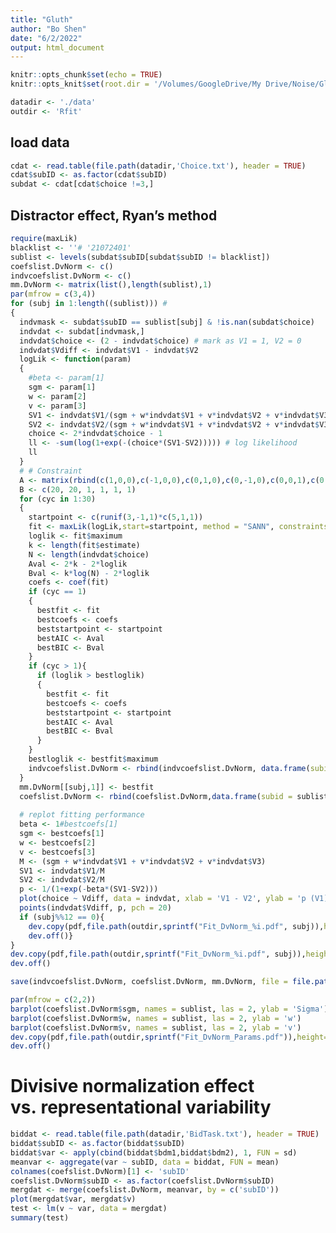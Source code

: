```yaml
---
title: "Gluth"
author: "Bo Shen"
date: "6/2/2022"
output: html_document
---
```


```r
knitr::opts_chunk$set(echo = TRUE)
knitr::opts_knit$set(root.dir = '/Volumes/GoogleDrive/My Drive/Noise/Gluth')
```

```r
datadir <- './data'
outdir <- 'Rfit'
```

## load data
```r
cdat <- read.table(file.path(datadir,'Choice.txt'), header = TRUE)
cdat$subID <- as.factor(cdat$subID)
subdat <- cdat[cdat$choice !=3,]
```

## Distractor effect, Ryan's method
```r
require(maxLik)
blacklist <- ''# '21072401'
sublist <- levels(subdat$subID[subdat$subID != blacklist])
coefslist.DvNorm <- c()
indvcoefslist.DvNorm <- c()
mm.DvNorm <- matrix(list(),length(sublist),1)
par(mfrow = c(3,4))
for (subj in 1:length((sublist))) #
{
  indvmask <- subdat$subID == sublist[subj] & !is.nan(subdat$choice)
  indvdat <- subdat[indvmask,]
  indvdat$choice <- (2 - indvdat$choice) # mark as V1 = 1, V2 = 0
  indvdat$Vdiff <- indvdat$V1 - indvdat$V2
  logLik <- function(param)
  {
    #beta <- param[1]
    sgm <- param[1]
    w <- param[2]
    v <- param[3]
    SV1 <- indvdat$V1/(sgm + w*indvdat$V1 + v*indvdat$V2 + v*indvdat$V3)
    SV2 <- indvdat$V2/(sgm + w*indvdat$V1 + v*indvdat$V2 + v*indvdat$V3)
    choice <- 2*indvdat$choice - 1
    ll <- -sum(log(1+exp(-(choice*(SV1-SV2))))) # log likelihood
    ll
  }
  # # Constraint
  A <- matrix(rbind(c(1,0,0),c(-1,0,0),c(0,1,0),c(0,-1,0),c(0,0,1),c(0,0,-1)),6,3)
  B <- c(20, 20, 1, 1, 1, 1)
  for (cyc in 1:30)
  {
    startpoint <- c(runif(3,-1,1)*c(5,1,1))
    fit <- maxLik(logLik,start=startpoint, method = "SANN", constraints = list(ineqA=A,ineqB=B))
    loglik <- fit$maximum
    k <- length(fit$estimate)
    N <- length(indvdat$choice)
    Aval <- 2*k - 2*loglik
    Bval <- k*log(N) - 2*loglik
    coefs <- coef(fit)
    if (cyc == 1)
    {
      bestfit <- fit
      bestcoefs <- coefs
      beststartpoint <- startpoint
      bestAIC <- Aval
      bestBIC <- Bval
    }
    if (cyc > 1){
      if (loglik > bestloglik)
      {
        bestfit <- fit
        bestcoefs <- coefs
        beststartpoint <- startpoint
        bestAIC <- Aval
        bestBIC <- Bval
      }
    } 
    bestloglik <- bestfit$maximum
    indvcoefslist.DvNorm <- rbind(indvcoefslist.DvNorm, data.frame(subid = sublist[subj], sgm0 = startpoint[1],w0 = startpoint[2], v0 = startpoint[3], sgm = coefs[1],w = coefs[2], v = coefs[3], ll = loglik, AIC = Aval, BIC = Bval))
  }
  mm.DvNorm[[subj,1]] <- bestfit
  coefslist.DvNorm <- rbind(coefslist.DvNorm,data.frame(subid = sublist[subj], sgm0 = beststartpoint[1], w0 = beststartpoint[2], v0 = beststartpoint[3], sgm = bestcoefs[1], w = bestcoefs[2], v = bestcoefs[3], ll = bestloglik, AIC = bestAIC, BIC = bestBIC))
  
  # replot fitting performance
  beta <- 1#bestcoefs[1]
  sgm <- bestcoefs[1]
  w <- bestcoefs[2]
  v <- bestcoefs[3]
  M <- (sgm + w*indvdat$V1 + v*indvdat$V2 + v*indvdat$V3)
  SV1 <- indvdat$V1/M
  SV2 <- indvdat$V2/M
  p <- 1/(1+exp(-beta*(SV1-SV2)))
  plot(choice ~ Vdiff, data = indvdat, xlab = 'V1 - V2', ylab = 'p (V1)', main = sublist[subj])
  points(indvdat$Vdiff, p, pch = 20)
  if (subj%%12 == 0){
    dev.copy(pdf,file.path(outdir,sprintf("Fit_DvNorm_%i.pdf", subj)),height=6, width=9)
    dev.off()}
}
dev.copy(pdf,file.path(outdir,sprintf("Fit_DvNorm_%i.pdf", subj)),height=6, width=9)
dev.off()

save(indvcoefslist.DvNorm, coefslist.DvNorm, mm.DvNorm, file = file.path(outdir,'Fit_DvNorm.RData'))

par(mfrow = c(2,2))
barplot(coefslist.DvNorm$sgm, names = sublist, las = 2, ylab = 'Sigma')
barplot(coefslist.DvNorm$w, names = sublist, las = 2, ylab = 'w')
barplot(coefslist.DvNorm$v, names = sublist, las = 2, ylab = 'v')
dev.copy(pdf,file.path(outdir,sprintf("Fit_DvNorm_Params.pdf")),height=6, width=6)
dev.off()
```
# Divisive normalization effect vs. representational variability
```r
biddat <- read.table(file.path(datadir,'BidTask.txt'), header = TRUE)
biddat$subID <- as.factor(biddat$subID)
biddat$var <- apply(cbind(biddat$bdm1,biddat$bdm2), 1, FUN = sd)
meanvar <- aggregate(var ~ subID, data = biddat, FUN = mean)
colnames(coefslist.DvNorm)[1] <- 'subID'
coefslist.DvNorm$subID <- as.factor(coefslist.DvNorm$subID)
mergdat <- merge(coefslist.DvNorm, meanvar, by = c('subID'))
plot(mergdat$var, mergdat$v)
test <- lm(v ~ var, data = mergdat)
summary(test)
```
